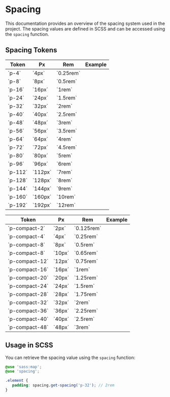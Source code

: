 
<Meta title="Design System/Spacing" />

# Spacing

<Description of="Spacing" />

This documentation provides an overview of the spacing system used in the project. The spacing values are defined in SCSS and can be accessed using the `spacing` function.

## Spacing Tokens

<div style={{display:'flex', gap:'28px', alignItems: 'flex-start'}}>
<table>
  <thead>
    <tr>
      <th>Token</th>
      <th>Px</th>
      <th>Rem</th>
      <th>Example</th>
    </tr>
  </thead>
  <tbody>
    <tr><td>`p-4`</td><td>`4px`</td><td>`0.25rem`</td><td><div style={{ backgroundColor: '#da1307', width: '4px', height: '10px' }} /></td></tr>
    <tr><td>`p-8`</td><td>`8px`</td><td>`0.5rem`</td><td><div style={{ backgroundColor: '#da1307', width: '8px', height: '10px' }} /></td></tr>
    <tr><td>`p-16`</td><td>`16px`</td><td>`1rem`</td><td><div style={{ backgroundColor: '#da1307', width: '16px', height: '10px' }} /></td></tr>
    <tr><td>`p-24`</td><td>`24px`</td><td>`1.5rem`</td><td><div style={{ backgroundColor: '#da1307', width: '24px', height: '10px' }} /></td></tr>
    <tr><td>`p-32`</td><td>`32px`</td><td>`2rem`</td><td><div style={{ backgroundColor: '#da1307', width: '32px', height: '10px' }} /></td></tr>
    <tr><td>`p-40`</td><td>`40px`</td><td>`2.5rem`</td><td><div style={{ backgroundColor: '#da1307', width: '40px', height: '10px' }} /></td></tr>
    <tr><td>`p-48`</td><td>`48px`</td><td>`3rem`</td><td><div style={{ backgroundColor: '#da1307', width: '48px', height: '10px' }} /></td></tr>
    <tr><td>`p-56`</td><td>`56px`</td><td>`3.5rem`</td><td><div style={{ backgroundColor: '#da1307', width: '56px', height: '10px' }} /></td></tr>
    <tr><td>`p-64`</td><td>`64px`</td><td>`4rem`</td><td><div style={{ backgroundColor: '#da1307', width: '64px', height: '10px' }} /></td></tr>
    <tr><td>`p-72`</td><td>`72px`</td><td>`4.5rem`</td><td><div style={{ backgroundColor: '#da1307', width: '72px', height: '10px' }} /></td></tr>
    <tr><td>`p-80`</td><td>`80px`</td><td>`5rem`</td><td><div style={{ backgroundColor: '#da1307', width: '80px', height: '10px' }} /></td></tr>
    <tr><td>`p-96`</td><td>`96px`</td><td>`6rem`</td><td><div style={{ backgroundColor: '#da1307', width: '96px', height: '10px' }} /></td></tr>
    <tr><td>`p-112`</td><td>`112px`</td><td>`7rem`</td><td><div style={{ backgroundColor: '#da1307', width: '112px', height: '10px' }} /></td></tr>
    <tr><td>`p-128`</td><td>`128px`</td><td>`8rem`</td><td><div style={{ backgroundColor: '#da1307', width: '128px', height: '10px' }} /></td></tr>
    <tr><td>`p-144`</td><td>`144px`</td><td>`9rem`</td><td><div style={{ backgroundColor: '#da1307', width: '144px', height: '10px' }} /></td></tr>
    <tr><td>`p-160`</td><td>`160px`</td><td>`10rem`</td><td><div style={{ backgroundColor: '#da1307', width: '160px', height: '10px' }} /></td></tr>
    <tr><td>`p-192`</td><td>`192px`</td><td>`12rem`</td><td><div style={{ backgroundColor: '#da1307', width: '192px', height: '10px' }} /></td></tr>
  </tbody>
</table>

<table>
  <thead>
    <tr>
      <th>Token</th>
      <th>Px</th>
      <th>Rem</th>
      <th>Example</th>
    </tr>
  </thead>
  <tbody>
  <tr><td>`p-compact-2`</td><td>`2px`</td><td>`0.125rem`</td><td><div style={{ backgroundColor: '#da1307', width:'2px', height:'10px'}} /> </td></tr>
  <tr><td>`p-compact-4`</td><td>`4px`</td><td>`0.25rem`</td><td><div style={{ backgroundColor: '#da1307', width:'4px', height:'10px'}} /> </td></tr>
  <tr><td>`p-compact-8`</td><td>`8px`</td><td>`0.5rem`</td><td><div style={{ backgroundColor: '#da1307', width:'8px', height:'10px'}} /> </td></tr>
  <tr><td>`p-compact-8`</td><td>`10px`</td><td>`0.65rem`</td><td><div style={{ backgroundColor: '#da1307', width:'10px', height:'10px'}} /> </td></tr>
  <tr><td>`p-compact-12`</td><td>`12px`</td><td>`0.75rem`</td><td><div style={{ backgroundColor: '#da1307', width:'12px', height:'10px'}} /> </td></tr>
  <tr><td>`p-compact-16`</td><td>`16px`</td><td>`1rem`</td><td><div style={{ backgroundColor: '#da1307', width:'16px', height:'10px'}} /> </td></tr>
  <tr><td>`p-compact-20`</td><td>`20px`</td><td>`1.25rem`</td><td><div style={{ backgroundColor: '#da1307', width:'20px', height:'10px'}} /> </td></tr>
  <tr><td>`p-compact-24`</td><td>`24px`</td><td>`1.5rem`</td><td><div style={{ backgroundColor: '#da1307', width:'24px', height:'10px'}} /> </td></tr>
  <tr><td>`p-compact-28`</td><td>`28px`</td><td>`1.75rem`</td><td><div style={{ backgroundColor: '#da1307', width:'28px', height:'10px'}} /> </td></tr>
  <tr><td>`p-compact-32`</td><td>`32px`</td><td>`2rem`</td><td><div style={{ backgroundColor: '#da1307', width:'32px', height:'10px'}} /> </td></tr>
  <tr><td>`p-compact-36`</td><td>`36px`</td><td>`2.25rem`</td><td><div style={{ backgroundColor: '#da1307', width:'36px', height:'10px'}} /> </td></tr>
  <tr><td>`p-compact-40`</td><td>`40px`</td><td>`2.5rem`</td><td><div style={{ backgroundColor: '#da1307', width:'40px', height:'10px'}} /> </td></tr>
  <tr><td>`p-compact-48`</td><td>`48px`</td><td>`3rem`</td><td><div style={{ backgroundColor: '#da1307', width:'48px', height:'10px'}} /> </td></tr>
  </tbody>
</table>

</div>

## Usage in SCSS

You can retrieve the spacing value using the `spacing` function:

```scss
@use 'sass:map';
@use 'spacing';

.element {
   padding: spacing.get-spacing('p-32'); // 2rem
}
```
